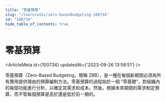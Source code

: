 ```yaml
---
title: "零基預算"
slug: "/learn/wiki/zero-basedbudgeting-100734"
id: "100734"
hide_table_of_contents: true
---
```



# 零基預算

<ArticleMeta id={100734} updatedAt={'2023-09-26 13:58:51'} />
<div className='border-solid border-b border-t-0 my-4 border-[var(--ifm-color-gray-300)]' />

零基預算（Zero-Based Budgeting，簡稱 ZBB），是一種在每個新期間必須為所有費用提供理由的預算編制方法。零基預算的過程始於一個 “零基礎”，對組織內的每個功能進行分析，以確定其需求和成本。然後，根據未來期間的需求制定預算，而不管每個預算是高於還是低於前一期的。
